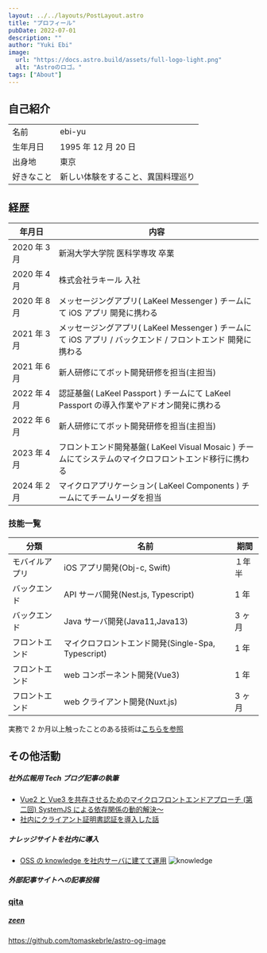 ```yaml
---
layout: ../../layouts/PostLayout.astro
title: "プロフィール"
pubDate: 2022-07-01
description: ""
author: "Yuki Ebi"
image:
  url: "https://docs.astro.build/assets/full-logo-light.png"
  alt: "Astroのロゴ。"
tags: ["About"]
---
```


## 自己紹介

|            |                                    |
| ---------- | ---------------------------------- |
| 名前       | ebi-yu                             |
| 生年月日   | 1995 年 12 月 20 日                |
| 出身地     | 東京                               |
| 好きなこと | 新しい体験をすること、異国料理巡り |

## 経歴

| 年月日　　　 | 内容                                                                                                        |
| ------------ | ----------------------------------------------------------------------------------------------------------- |
| 2020 年 3 月 | 新潟大学大学院 医科学専攻 卒業                                                                              |
| 2020 年 4 月 | 株式会社ラキール 入社                                                                                       |
| 2020 年 8 月 | メッセージングアプリ( LaKeel Messenger ) チームにて iOS アプリ 開発に携わる                                 |
| 2021 年 3 月 | メッセージングアプリ( LaKeel Messenger ) チームにて iOS アプリ / バックエンド / フロントエンド 開発に携わる |
| 2021 年 6 月 | 新人研修にてボット開発研修を担当(主担当)                                                                    |
| 2022 年 4 月 | 認証基盤( LaKeel Passport ) チームにて LaKeel Passport の導入作業やアドオン開発に携わる                     |
| 2022 年 6 月 | 新人研修にてボット開発研修を担当(主担当)                                                                    |
| 2023 年 4 月 | フロントエンド開発基盤( LaKeel Visual Mosaic ) チームにてシステムのマイクロフロントエンド移行に携わる       |
| 2024 年 2 月 | マイクロアプリケーション( LaKeel Components ) チームにてチームリーダを担当                                  |

### 技能一覧

| 分類           | 名前                                               | 期間   |
| -------------- | -------------------------------------------------- | ------ |
| モバイルアプリ | iOS アプリ開発(Obj-c, Swift)                       | １年半 |
| バックエンド   | API サーバ開発(Nest.js, Typescript)                | 1 年   |
| バックエンド   | Java サーバ開発(Java11,Java13)                     | 3 ヶ月 |
| フロントエンド | マイクロフロントエンド開発(Single-Spa, Typescript) | 1 年   |
| フロントエンド | web コンポーネント開発(Vue3)                       | 1 年   |
| フロントエンド | web クライアント開発(Nuxt.js)                      | 3 ヶ月 |

実務で 2 か月以上触ったことのある技術は[こちらを参照](https://stackshare.io/ebidevelopper1088/my-stack/main)

## その他活動

##### **社外広報用 Tech ブログ記事の執筆**

- [Vue2 と Vue3 を共存させるためのマイクロフロントエンドアプローチ (第二回) SystemJS による依存関係の動的解決～](https://tech-blog.lakeel.com/n/n3007d9dca4e7)
- [社内にクライアント証明書認証を導入した話](https://tech-blog.lakeel.com/n/n91061e8093b1)

##### **ナレッジサイトを社内に導入**

- [OSS の knowledge を社内サーバに建てて運用](https://github.com/ebi-yu/knowledge)
  ![knowledge](https://raw.githubusercontent.com/ebi-yu/ebi-yu.github.io/main/public/knowledge-site.png)

##### 外部記事サイトへの記事投稿

### [qita](https://qiita.com/Nicasdream0)

##### [zeen](https://zenn.dev/ebi_yu?tab=scraps)

https://github.com/tomaskebrle/astro-og-image

